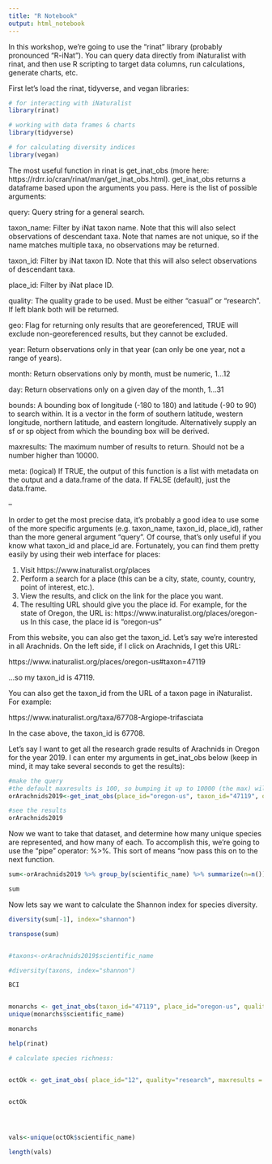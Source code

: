 ```yaml
---
title: "R Notebook"
output: html_notebook
---
```



In this workshop, we're going to use the "rinat" library (probably pronounced "R-iNat"). You can query data directly from iNaturalist with rinat, and then use R scripting to target data columns, run calculations, generate charts, etc.


First let's load the rinat, tidyverse, and vegan libraries:

```r
# for interacting with iNaturalist
library(rinat)

# working with data frames & charts
library(tidyverse)

# for calculating diversity indices
library(vegan)


```


The most useful function in rinat is get_inat_obs (more here: https://rdrr.io/cran/rinat/man/get_inat_obs.html). get_inat_obs returns a dataframe based upon the arguments you pass. Here is the list of possible arguments:

query:	Query string for a general search.

taxon_name: Filter by iNat taxon name. Note that this will also select observations of descendant taxa. Note that names are not unique, so if the name matches multiple taxa, no observations may be returned.

taxon_id: Filter by iNat taxon ID. Note that this will also select observations of descendant taxa.

place_id: Filter by iNat place ID.

quality: The quality grade to be used. Must be either "casual" or "research". If left blank both will be returned.

geo: Flag for returning only results that are georeferenced, TRUE will exclude non-georeferenced results, but they cannot be excluded.

year: Return observations only in that year (can only be one year, not a range of years).

month: Return observations only by month, must be numeric, 1...12

day: Return observations only on a given day of the month, 1...31

bounds: A bounding box of longitude (-180 to 180) and latitude (-90 to 90) to search within. It is a vector in the form of southern latitude, western longitude, northern latitude, and eastern longitude. Alternatively supply an sf or sp object from which the bounding box will be derived.

maxresults: The maximum number of results to return. Should not be a number higher than 10000.

meta: (logical) If TRUE, the output of this function is a list with metadata on the output and a data.frame of the data. If FALSE (default), just the data.frame.

--

In order to get the most precise data, it's probably a good idea to use some of the more specific arguments (e.g. taxon_name, taxon_id, place_id), rather than the more general argument "query". Of course, that's only useful if you know what taxon_id and place_id are. Fortunately, you can find them pretty easily by using their web interface for places:

1) Visit https://www.inaturalist.org/places
2) Perform a search for a place (this can be a city, state, county, country, point of interest, etc.).
3) View the results, and click on the link for the place you want.
4) The resulting URL should give you the place id. For example, for the state of Oregon, the URL is: https://www.inaturalist.org/places/oregon-us In this case, the place id is "oregon-us"

From this website, you can also get the taxon_id. Let's say we're interested in all Arachnids. On the left side, if I click on Arachnids, I get this URL:

https://www.inaturalist.org/places/oregon-us#taxon=47119

...so my taxon_id is 47119.

You can also get the taxon_id from the URL of a taxon page in iNaturalist. For example:

https://www.inaturalist.org/taxa/67708-Argiope-trifasciata

In the case above, the taxon_id is 67708.


Let's say I want to get all the research grade results of Arachnids in Oregon for the year 2019. I can enter my arguments in get_inat_obs below (keep in mind, it may take several seconds to get the results):

```r

#make the query
#the default maxresults is 100, so bumping it up to 10000 (the max) will give you a larger result set
orArachnids2019<-get_inat_obs(place_id="oregon-us", taxon_id="47119", quality="research", year="2019", maxresults = 10000)

#see the results
orArachnids2019
```

Now we want to take that dataset, and determine how many unique species are represented, and how many of each. To accomplish this, we're going to use the "pipe" operator: %>%. This sort of means "now pass this on to the next function.



```r
sum<-orArachnids2019 %>% group_by(scientific_name) %>% summarize(n=n())

sum
```


Now lets say we want to calculate the Shannon index for species diversity. 


```r
diversity(sum[-1], index="shannon")

```





```r

transpose(sum)


#taxons<-orArachnids2019$scientific_name

#diversity(taxons, index="shannon")

BCI



```







```r


monarchs <- get_inat_obs(taxon_id="47119", place_id="oregon-us", quality="research", maxresults = 9999, year=2020)
unique(monarchs$scientific_name)

monarchs

help(rinat)

```



```r
# calculate species richness:


octOk <- get_inat_obs( place_id="12", quality="research", maxresults = 9999, year=2020, month=10)


octOk





```




```r

vals<-unique(octOk$scientific_name)

length(vals)

```





